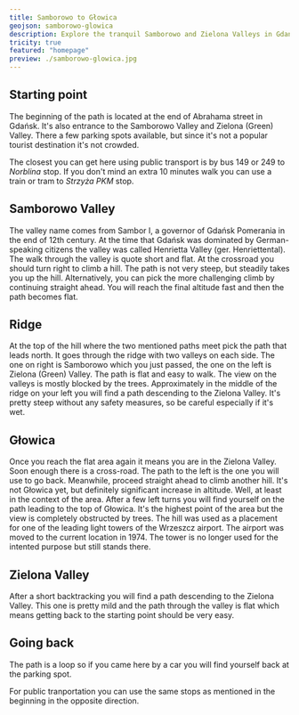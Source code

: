 ```yaml
---
title: Samborowo to Głowica
geojson: samborowo-glowica
description: Explore the tranquil Samborowo and Zielona Valleys in Gdańsk! Enjoy easy, historical sites, and lush greenery. Perfect for a peaceful hike away from crowded tourist spots.
tricity: true
featured: "homepage"
preview: ./samborowo-glowica.jpg
---
```



## Starting point

The beginning of the path is located at the end of Abrahama street in Gdańsk. It's also entrance
to the Samborowo Valley and Zielona (Green) Valley. There a few parking spots available, but since
it's not a popular tourist destination it's not crowded.

The closest you can get here using public transport is by bus 149 or 249 to _Norblina_ stop.
If you don't mind an extra 10 minutes walk you can use a train or tram to _Strzyża PKM_ stop.

## Samborowo Valley

The valley name comes from Sambor I, a governor of Gdańsk Pomerania in the end of 12th century.
At the time that Gdańsk was dominated by German-speaking citizens the valley was called Henrietta Valley
(ger. Henriettental). The walk through the valley is quote short and flat. At the crossroad you
should turn right to climb a hill. The path is not very steep, but steadily takes you up the hill.
Alternatively, you can pick the more challenging climb by continuing straight ahead. You will reach
the final altitude fast and then the path becomes flat.

<ArticleImage
  src={dolinaSamborowo}
  alt="Samborowo Valley"
  caption="View from the entrance to Samborowo Valley"
/>

## Ridge

At the top of the hill where the two mentioned paths meet pick the path that leads north.
It goes through the ridge with two valleys on each side. The one on right is Samborowo which you
just passed, the one on the left is Zielona (Green) Valley. The path is flat and easy to walk.
The view on the valleys is mostly blocked by the trees. Approximately in the middle of the ridge
on your left you will find a path descending to the Zielona Valley. It's pretty steep without
any safety measures, so be careful especially if it's wet.

## Głowica

Once you reach the flat area again it means you are in the Zielona Valley. Soon enough there is
a cross-road. The path to the left is the one you will use to go back. Meanwhile, proceed straight
ahead to climb another hill. It's not Głowica yet, but definitely significant increase in altitude.
Well, at least in the context of the area. After a few left turns you will find yourself on the path
leading to the top of Głowica. It's the highest point of the area but the view is completely
obstructed by trees. The hill was used as a placement for one of the leading light towers of
the Wrzeszcz airport. The airport was moved to the current location in 1974. The tower is no longer
used for the intented purpose but still stands there.

## Zielona Valley

After a short backtracking you will find a path descending to the Zielona Valley. This one is
pretty mild and the path through the valley is flat which means getting back to the starting
point should be very easy.

## Going back

The path is a loop so if you came here by a car you will find yourself back at the parking spot.

For public tranportation you can use the same stops as mentioned in the beginning in the opposite
direction.
